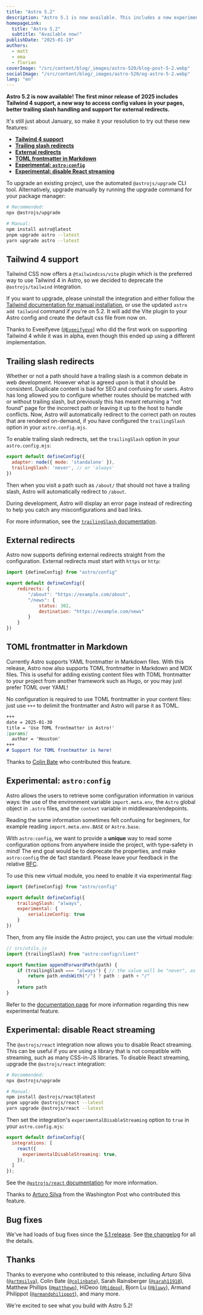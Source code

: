```yaml
---
title: "Astro 5.2"
description: "Astro 5.1 is now available. This includes a new experimental sessions feature, improved caching for images, and new tools for building Astro Actions."
homepageLink:
  title: "Astro 5.2"
  subtitle: "Available now!"
publishDate: "2025-01-19"
authors:
  - matt
  - ema
  - florian
coverImage: "/src/content/blog/_images/astro-520/blog-post-5-2.webp"
socialImage: "/src/content/blog/_images/astro-520/og-astro-5-2.webp"
lang: "en"
---
```



**Astro 5.2 is now available! The first minor release of 2025 includes Tailwind 4 support, a new way to access config values in your pages, better trailing slash handling and support for external redirects.**

It's still just about January, so make it your resolution to try out these new features:

- [**Tailwind 4 support**](#tailwind-4-support)
- [**Trailing slash redirects**](#trailing-slash-redirects)
- [**External redirects**](#external-redirects)
- [**TOML frontmatter in Markdown**](#toml-frontmatter-in-markdown)
- [**Experimental: `astro:config`**](#experimental-astroconfig)
- [**Experimental: disable React streaming**](#experimental-disable-react-streaming)

To upgrade an existing project, use the automated `@astrojs/upgrade` CLI tool. Alternatively, upgrade manually by running the upgrade command for your package manager:

```sh
# Recommended:
npx @astrojs/upgrade

# Manual:
npm install astro@latest
pnpm upgrade astro --latest
yarn upgrade astro --latest
```

## Tailwind 4 support

Tailwind CSS now offers a `@tailwindcss/vite` plugin which is the preferred way to use Tailwind 4 in Astro, so we decided to deprecate the `@astrojs/tailwind` integration.

If you want to upgrade, please uninstall the integration and either follow the [Tailwind documentation for manual installation](https://tailwindcss.com/docs/installation/framework-guides/astro), or use the updated `astro add tailwind` command if you're on 5.2. It will add the Vite plugin to your Astro config and create the default css file from now on.

Thanks to Eveeifyeve ([`@Eveeifyeve`](https://github.com/Eveeifyeve)) who did the first work on supporting Tailwind 4 while it was in alpha, even though this ended up using a different implementation.

## Trailing slash redirects

Whether or not a path should have a trailing slash is a common debate in web development. However what is agreed upon is that it should be consistent. Duplicate content is bad for SEO and confusing for users. Astro has long allowed you to configure whether routes should be matched with or without trailing slash, but previously this has meant returning a "not found" page for the incorrect path or leaving it up to the host to handle conflicts. Now, Astro will automatically redirect to the correct path on routes that are rendered on-demand, if you have configured the `trailingSlash` option in your `astro.config.mjs`.

To enable trailing slash redirects, set the `trailingSlash` option in your `astro.config.mjs`:

```js title="astro.config.mjs" ins={3}
export default defineConfig({
  adapter: node({ mode: 'standalone' }),
  trailingSlash: 'never', // or 'always'
})
```

Then when you visit a path such as `/about/` that should not have a trailing slash, Astro will automatically redirect to `/about`.

During development, Astro will display an error page instead of redirecting to help you catch any misconfigurations and bad links.

For more information, see the [`trailingSlash` documentation](https://docs.astro.build/en/reference/configuration-reference/#trailingslash).

## External redirects

Astro now supports defining external redirects straight from the configuration. External redirects must start with `https` or `http`:

```js
import {defineConfig} from "astro/config"

export default defineConfig({
    redirects: {
        "/about": "https://example.com/about",
        "/news": {
            status: 302,
            destination: "https://example.com/news"
        }
    }
})
```


## TOML frontmatter in Markdown

Currently Astro supports YAML frontmatter in Markdown files. With this release, Astro now also supports TOML frontmatter in Markdown and MDX files. This is useful for adding existing content files with TOML frontmatter to your project from another framework such as Hugo, or you may just prefer TOML over YAML!

No configuration is required to use TOML frontmatter in your content files: just use `+++` to delimit the frontmatter and Astro will parse it as TOML.

```md ins={1-6}
+++
date = 2025-01-30
title = 'Use TOML frontmatter in Astro!'
[params]
  author = 'Houston'
+++
# Support for TOML frontmatter is here!
```

Thanks to [Colin Bate](https://colinbate.com/) who contributed this feature.

## Experimental: `astro:config` 

Astro allows the users to retrieve some configuration information in various ways: the use of the environment variable `import.meta.env`, the `Astro` global object in `.astro` files, and the `context` variable in middleware/endepoints.

Reading the same information sometimes felt confusing for beginners, for example reading `import.meta.env.BASE` or `Astro.base`.

With `astro:config`, we want to provide a **unique** way to read some configuration options from anywhere inside the project, with type-safety in mind! The end goal would be to deprecate the properties, and make `astro:config` the de fact standard. Please leave your feedback in the relative [RFC](https://github.com/withastro/roadmap/pull/1106).

To use this new virtual module, you need to enable it via experimental flag:

```js
import {defineConfig} from "astro/config"

export default defineConfig({
    trailingSlash: "always",
    experimental: {
        serializeConfig: true
    }
})
```
Then, from any file inside the Astro project, you can use the virtual module:

```js
// src/utils.js
import {trailingSlash} from "astro:config/client"

export function appendForwardPath(path) {
    if (trailingSlash === "always") { // the value will be "never", as per config
        return path.endsWith("/") ? path : path + "/"
    }
    return path
}
```

Refer to the [documentation page](https://docs.astro.build/en/reference/experimental-flags/serialized-configuration/) for more information regarding this new experimental feature.

## Experimental: disable React streaming

The `@astrojs/react` integration now allows you to disable React streaming. This can be useful if you are using a library that is not compatible with streaming, such as many CSS-in-JS libraries. To disable React streaming, upgrade the `@astrojs/react` integration:

```sh
# Recommended:
npx @astrojs/upgrade

# Manual:
npm install @astrojs/react@latest
pnpm upgrade @astrojs/react --latest
yarn upgrade @astrojs/react --latest
```
Then set the integration's `experimentalDisableStreaming` option to `true` in your `astro.config.mjs`:
```js title="astro.config.mjs" ins={4}
export default defineConfig({
  integrations: [
    react({
      experimentalDisableStreaming: true,
    }),
  ]
});
```

See the [`@astrojs/react` documentation](https://docs.astro.build/en/guides/integrations-guide/react/#disable-streaming-experimental) for more information.

Thanks to [Arturo Silva](https://artfromclt.dev/) from the Washington Post who contributed this feature.

## Bug fixes

We've had loads of bug fixes since the [5.1 release](/blog/astro-510). See [the changelog](https://github.com/withastro/astro/blob/main/packages/astro/CHANGELOG.md) for all the details.

## Thanks

Thanks to everyone who contributed to this release, including Arturo Silva ([`@artmsilva`](https://github.com/artmsilva)), Colin Bate ([`@colinbate`](https://github.com/colinbate)), Sarah Rainsberger ([`@sarah11918`](https://github.com/sarah11918)), Matthew Phillips ([`@matthewp`](https://github.com/matthewp)), HiDeoo ([`@hideoo`](https://github.com/HiDeoo)), Bjorn Lu ([`@bluwy`](https://github.com/bluwy)), Armand Philippot ([`@armandphilippot`](https://github.com/ArmandPhilippot)), and many more.

We're excited to see what you build with Astro 5.2!